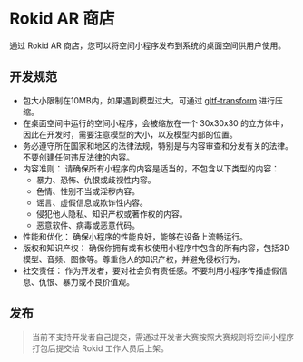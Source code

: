 # Rokid AR 商店

通过 Rokid AR 商店，您可以将空间小程序发布到系统的桌面空间供用户使用。

## 开发规范

- 包大小限制在10MB内，如果遇到模型过大，可通过 [gltf-transform](https://gltf-transform.dev/) 进行压缩。
- 在桌面空间中运行的空间小程序，会被缩放在一个 30x30x30 的立方体中，因此在开发时，需要注意模型的大小，以及模型内部的位置。
- 务必遵守所在国家和地区的法律法规，特别是与内容审查和分发有关的法律。不要创建任何违反法律的内容。
- 内容准则： 请确保所有小程序的内容是适当的，不包含以下类型的内容：
  - 暴力、恐怖、仇恨或歧视性内容。
  - 色情、性别不当或淫秽内容。
  - 谣言、虚假信息或欺诈性内容。
  - 侵犯他人隐私、知识产权或著作权的内容。
  - 恶意软件、病毒或恶意代码。
- 性能和优化： 确保小程序的性能良好，能够在设备上流畅运行。
- 版权和知识产权： 确保你拥有或有权使用小程序中包含的所有内容，包括3D模型、音频、图像等。尊重他人的知识产权，并避免侵权行为。
- 社交责任： 作为开发者，要对社会负有责任感。不要利用小程序传播虚假信息、仇恨、暴力或不良价值观。

## 发布

> 当前不支持开发者自己提交，需通过开发者大赛按照大赛规则将空间小程序打包后提交给 Rokid 工作人员后上架。
